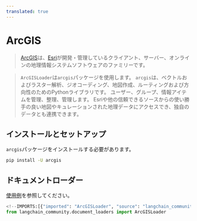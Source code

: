 ```yaml
---
translated: true
---
```


# ArcGIS

>[ArcGIS](https://www.esri.com/en-us/arcgis/about-arcgis/overview)は、[Esri](https://www.esri.com/)が開発・管理しているクライアント、サーバー、オンラインの地理情報システムソフトウェアのファミリーです。

>`ArcGISLoader`は`arcgis`パッケージを使用します。
>`arcgis`は、ベクトルおよびラスター解析、ジオコーディング、地図作成、ルーティングおよび方向性のためのPythonライブラリです。
>ユーザー、グループ、情報アイテムを管理、整理、管理します。
>Esriや他の信頼できるソースからの使い勝手の良い地図やキュレーションされた地理データにアクセスでき、独自のデータとも連携できます。

## インストールとセットアップ

`arcgis`パッケージをインストールする必要があります。

```bash
pip install -U arcgis
```

## ドキュメントローダー

[使用例](/docs/integrations/document_loaders/arcgis)を参照してください。

```python
<!--IMPORTS:[{"imported": "ArcGISLoader", "source": "langchain_community.document_loaders", "docs": "https://api.python.langchain.com/en/latest/document_loaders/langchain_community.document_loaders.arcgis_loader.ArcGISLoader.html", "title": "ArcGIS"}]-->
from langchain_community.document_loaders import ArcGISLoader
```
